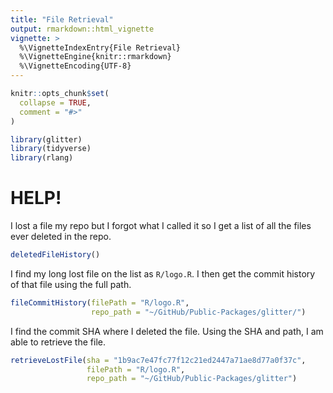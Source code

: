 ```yaml
---
title: "File Retrieval"
output: rmarkdown::html_vignette
vignette: >
  %\VignetteIndexEntry{File Retrieval}
  %\VignetteEngine{knitr::rmarkdown}
  %\VignetteEncoding{UTF-8}
---
```


```r
knitr::opts_chunk$set(
  collapse = TRUE,
  comment = "#>"
)
```

```r
library(glitter)
library(tidyverse)
library(rlang)
```

# HELP!  
I lost a file my repo but I forgot what I called it so I get a list of all the files ever deleted in the repo.

```r

deletedFileHistory()

```

I find my long lost file on the list as `R/logo.R`. I then get the commit history of that file using the full path. 

```r

fileCommitHistory(filePath = "R/logo.R",
                  repo_path = "~/GitHub/Public-Packages/glitter/")

```


I find the commit SHA where I deleted the file. Using the SHA and path, I am able to retrieve the file. 

```r
retrieveLostFile(sha = "1b9ac7e47fc77f12c21ed2447a71ae8d77a0f37c",
                 filePath = "R/logo.R",
                 repo_path = "~/GitHub/Public-Packages/glitter")
```


